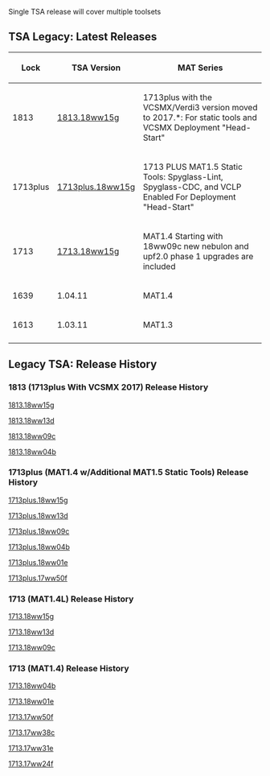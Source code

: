 Single TSA release will cover multiple toolsets

== TSA Legacy: Latest Releases ==

{| class="wikitable"
|-
! Lock
! TSA Version
! MAT Series
|-
| 1813
| [[TSA/releases/1813.18ww15g|1813.18ww15g]]
| 1713plus with the VCSMX/Verdi3 version moved to 2017.*: For static tools and VCSMX Deployment "Head-Start"
|-
| 1713plus
| [[TSA/releases/1713plus.18ww15g|1713plus.18ww15g]]
| 1713 PLUS MAT1.5 Static Tools: Spyglass-Lint, Spyglass-CDC, and VCLP Enabled For Deployment "Head-Start"
|-
| 1713
| [[TSA/releases/1713.18ww15g|1713.18ww15g]]
| MAT1.4   Starting with 18ww09c new nebulon and upf2.0 phase 1 upgrades are included
|-
| 1639
| 1.04.11
| MAT1.4
|-
| 1613
| 1.03.11
| MAT1.3
|-
|}


== Legacy TSA: Release History ==

=== 1813 (1713plus With VCSMX 2017) Release History ===

[[TSA/releases/1813.18ww15g|1813.18ww15g]]

[[TSA/releases/1813.18ww13d|1813.18ww13d]]

[[TSA/releases/1813.18ww09c|1813.18ww09c]]

[[TSA/releases/1813.18ww04b|1813.18ww04b]]


=== 1713plus (MAT1.4 w/Additional MAT1.5 Static Tools) Release History ===

[[TSA/releases/1713plus.18ww15g|1713plus.18ww15g]]

[[TSA/releases/1713plus.18ww13d|1713plus.18ww13d]]

[[TSA/releases/1713plus.18ww09c|1713plus.18ww09c]]

[[TSA/releases/1713plus.18ww04b|1713plus.18ww04b]]

[[TSA/releases/1713plus.18ww01e|1713plus.18ww01e]]

[[TSA/releases/1713plus.17ww50f|1713plus.17ww50f]]


=== 1713 (MAT1.4L) Release History ===

[[TSA/releases/1713.18ww15g|1713.18ww15g]]

[[TSA/releases/1713.18ww13d|1713.18ww13d]]

[[TSA/releases/1713.18ww09c|1713.18ww09c]]


=== 1713 (MAT1.4) Release History ===

[[TSA/releases/1713.18ww04b|1713.18ww04b]]

[[TSA/releases/1713.18ww01e|1713.18ww01e]]

[[TSA/releases/1713.17ww50f|1713.17ww50f]]

[[TSA/releases/1713.17ww38c|1713.17ww38c]]

[[TSA/releases/1713.17ww31e|1713.17ww31e]]

[[TSA/releases/1713.17ww24f|1713.17ww24f]]

